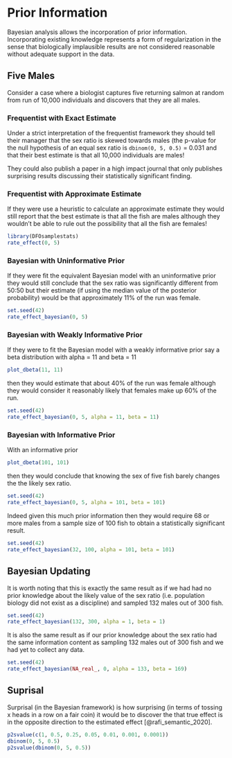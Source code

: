 # Prior Information

Bayesian analysis allows the incorporation of prior information.
Incorporating existing knowledge represents a form of regularization in the sense that biologically implausible results are not considered reasonable without adequate support in the data.

## Five Males

Consider a case where a biologist captures five returning salmon at random from run of 10,000 individuals and discovers that they are all males.

### Frequentist with Exact Estimate

Under a strict interpretation of the frequentist framework they should tell their manager that the sex ratio is skewed towards males (the p-value for the null hypothesis of an equal sex ratio is `dbinom(0, 5, 0.5)` = 0.031 and that their best estimate is that all 10,000 individuals are males!

They could also publish a paper in a high impact journal that only publishes surprising results discussing their statistically significant finding.

### Frequentist with Approximate Estimate

If they were use a heuristic to calculate an approximate estimate they would still report that the best estimate is that all the fish are males although they wouldn't be able to rule out the possibility that all the fish are females!

```r
library(DFOsamplestats)
rate_effect(0, 5)
```

### Bayesian with Uninformative Prior

If they were fit the equivalent Bayesian model with an uninformative prior they would still conclude that the sex ratio was significantly different from 50:50 but their estimate (if using the median value of the posterior probability) would be that approximately 11% of the run was female.

```r
set.seed(42)
rate_effect_bayesian(0, 5)
```

### Bayesian with Weakly Informative Prior

If they were to fit the Bayesian model with a weakly informative prior say a beta distribution with alpha = 11 and beta = 11

```r
plot_dbeta(11, 11)
```

then they would estimate that about 40% of the run was female although they would consider it reasonably likely that females make up 60% of the run.

```r
set.seed(42)
rate_effect_bayesian(0, 5, alpha = 11, beta = 11)
```

### Bayesian with Informative Prior

With an informative prior

```r
plot_dbeta(101, 101)
```

then they would conclude that knowing the sex of five fish barely changes the the likely sex ratio.

```r
set.seed(42)
rate_effect_bayesian(0, 5, alpha = 101, beta = 101)
```

Indeed given this much prior information then they would require 68 or more males from a sample size of 100 fish to obtain a statistically significant result.

```r
set.seed(42)
rate_effect_bayesian(32, 100, alpha = 101, beta = 101)
```

## Bayesian Updating

It is worth noting that this is exactly the same result as if we had had no prior knowledge about the likely value of the sex ratio (i.e. population biology did not exist as a discipline) and sampled 132 males out of 300 fish.
```r
set.seed(42)
rate_effect_bayesian(132, 300, alpha = 1, beta = 1)
```

It is also the same result as if our prior knowledge about the sex ratio had the same information content as sampling 132 males out of 300 fish and we had yet to collect any data.
```r
set.seed(42)
rate_effect_bayesian(NA_real_, 0, alpha = 133, beta = 169)
```

## Suprisal

Surprisal (in the Bayesian framework) is how surprising (in terms of tossing x heads in a row on a fair coin) it would be to discover the that true effect is in the opposite direction to the estimated effect [@rafi_semantic_2020].

```r
p2svalue(c(1, 0.5, 0.25, 0.05, 0.01, 0.001, 0.0001))
dbinom(0, 5, 0.5)
p2svalue(dbinom(0, 5, 0.5))
```
